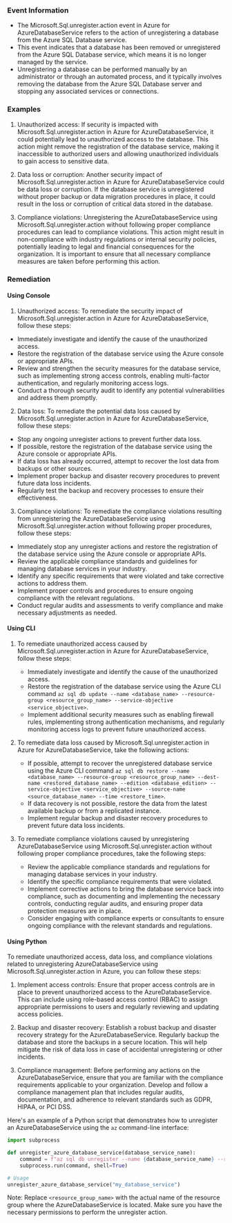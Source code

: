 
### Event Information

- The Microsoft.Sql.unregister.action event in Azure for AzureDatabaseService refers to the action of unregistering a database from the Azure SQL Database service.
- This event indicates that a database has been removed or unregistered from the Azure SQL Database service, which means it is no longer managed by the service.
- Unregistering a database can be performed manually by an administrator or through an automated process, and it typically involves removing the database from the Azure SQL Database server and stopping any associated services or connections.


### Examples

1. Unauthorized access: If security is impacted with Microsoft.Sql.unregister.action in Azure for AzureDatabaseService, it could potentially lead to unauthorized access to the database. This action might remove the registration of the database service, making it inaccessible to authorized users and allowing unauthorized individuals to gain access to sensitive data.

2. Data loss or corruption: Another security impact of Microsoft.Sql.unregister.action in Azure for AzureDatabaseService could be data loss or corruption. If the database service is unregistered without proper backup or data migration procedures in place, it could result in the loss or corruption of critical data stored in the database.

3. Compliance violations: Unregistering the AzureDatabaseService using Microsoft.Sql.unregister.action without following proper compliance procedures can lead to compliance violations. This action might result in non-compliance with industry regulations or internal security policies, potentially leading to legal and financial consequences for the organization. It is important to ensure that all necessary compliance measures are taken before performing this action.

### Remediation

#### Using Console

1. Unauthorized access: To remediate the security impact of Microsoft.Sql.unregister.action in Azure for AzureDatabaseService, follow these steps:

- Immediately investigate and identify the cause of the unauthorized access.
- Restore the registration of the database service using the Azure console or appropriate APIs.
- Review and strengthen the security measures for the database service, such as implementing strong access controls, enabling multi-factor authentication, and regularly monitoring access logs.
- Conduct a thorough security audit to identify any potential vulnerabilities and address them promptly.

2. Data loss: To remediate the potential data loss caused by Microsoft.Sql.unregister.action in Azure for AzureDatabaseService, follow these steps:

- Stop any ongoing unregister actions to prevent further data loss.
- If possible, restore the registration of the database service using the Azure console or appropriate APIs.
- If data loss has already occurred, attempt to recover the lost data from backups or other sources.
- Implement proper backup and disaster recovery procedures to prevent future data loss incidents.
- Regularly test the backup and recovery processes to ensure their effectiveness.

3. Compliance violations: To remediate the compliance violations resulting from unregistering the AzureDatabaseService using Microsoft.Sql.unregister.action without following proper procedures, follow these steps:

- Immediately stop any unregister actions and restore the registration of the database service using the Azure console or appropriate APIs.
- Review the applicable compliance standards and guidelines for managing database services in your industry.
- Identify any specific requirements that were violated and take corrective actions to address them.
- Implement proper controls and procedures to ensure ongoing compliance with the relevant regulations.
- Conduct regular audits and assessments to verify compliance and make necessary adjustments as needed.

#### Using CLI

1. To remediate unauthorized access caused by Microsoft.Sql.unregister.action in Azure for AzureDatabaseService, follow these steps:
   - Immediately investigate and identify the cause of the unauthorized access.
   - Restore the registration of the database service using the Azure CLI command `az sql db update --name <database_name> --resource-group <resource_group_name> --service-objective <service_objective>`.
   - Implement additional security measures such as enabling firewall rules, implementing strong authentication mechanisms, and regularly monitoring access logs to prevent future unauthorized access.

2. To remediate data loss caused by Microsoft.Sql.unregister.action in Azure for AzureDatabaseService, take the following actions:
   - If possible, attempt to recover the unregistered database service using the Azure CLI command `az sql db restore --name <database_name> --resource-group <resource_group_name> --dest-name <restored_database_name> --edition <database_edition> --service-objective <service_objective> --source-name <source_database_name> --time <restore_time>`.
   - If data recovery is not possible, restore the data from the latest available backup or from a replicated instance.
   - Implement regular backup and disaster recovery procedures to prevent future data loss incidents.

3. To remediate compliance violations caused by unregistering AzureDatabaseService using Microsoft.Sql.unregister.action without following proper compliance procedures, take the following steps:
   - Review the applicable compliance standards and regulations for managing database services in your industry.
   - Identify the specific compliance requirements that were violated.
   - Implement corrective actions to bring the database service back into compliance, such as documenting and implementing the necessary controls, conducting regular audits, and ensuring proper data protection measures are in place.
   - Consider engaging with compliance experts or consultants to ensure ongoing compliance with the relevant standards and regulations.

#### Using Python

To remediate unauthorized access, data loss, and compliance violations related to unregistering AzureDatabaseService using Microsoft.Sql.unregister.action in Azure, you can follow these steps:

1. Implement access controls: Ensure that proper access controls are in place to prevent unauthorized access to the AzureDatabaseService. This can include using role-based access control (RBAC) to assign appropriate permissions to users and regularly reviewing and updating access policies.

2. Backup and disaster recovery: Establish a robust backup and disaster recovery strategy for the AzureDatabaseService. Regularly backup the database and store the backups in a secure location. This will help mitigate the risk of data loss in case of accidental unregistering or other incidents.

3. Compliance management: Before performing any actions on the AzureDatabaseService, ensure that you are familiar with the compliance requirements applicable to your organization. Develop and follow a compliance management plan that includes regular audits, documentation, and adherence to relevant standards such as GDPR, HIPAA, or PCI DSS.

Here's an example of a Python script that demonstrates how to unregister an AzureDatabaseService using the `az` command-line interface:

```python
import subprocess

def unregister_azure_database_service(database_service_name):
    command = f"az sql db unregister --name {database_service_name} --resource-group <resource_group_name>"
    subprocess.run(command, shell=True)

# Usage
unregister_azure_database_service("my_database_service")
```

Note: Replace `<resource_group_name>` with the actual name of the resource group where the AzureDatabaseService is located. Make sure you have the necessary permissions to perform the unregister action.

